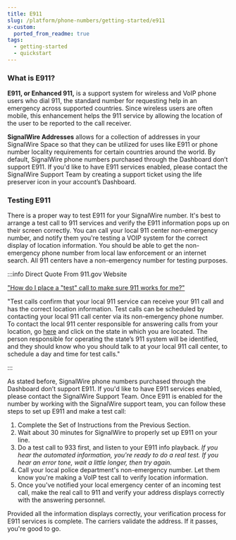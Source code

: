 ```yaml
---
title: E911
slug: /platform/phone-numbers/getting-started/e911
x-custom:
  ported_from_readme: true
tags:
  - getting-started
  - quickstart
---
```


### What is E911?

**E911, or Enhanced 911,** is a support system for wireless and VoIP phone users who dial 911, the standard number for requesting help in an emergency across supported countries. 
Since wireless users are often mobile, this enhancement helps the 911 service by allowing the location of the user to be reported to the call receiver.

**SignalWire Addresses** allows for a collection of addresses in your SignalWire Space so that they can be utilized for uses like E911 or phone number locality requirements for certain countries around the world. 
By default, SignalWire phone numbers purchased through the Dashboard don’t support E911. 
If you'd like to have E911 services enabled, please contact the SignalWire Support Team by creating a support ticket using the life preserver icon in your account’s Dashboard.

### Testing E911

There is a proper way to test E911 for your SignalWire number. 
It's best to arrange a test call to 911 services and verify the E911 information pops up on their screen correctly. 
You can call your local 911 center non-emergency number, and notify them you're testing a VOIP system for the correct display of location information. 
You should be able to get the non-emergency phone number from local law enforcement or an internet search. All 911 centers have a non-emergency number for testing purposes.

:::info Direct Quote From 911.gov Website

["How do I place a "test" call to make sure 911 works for me?"](https://www.911.gov/frequently_asked_questions.html)

"Test calls confirm that your local 911 service can receive your 911 call and has the correct location information. 
Test calls can be scheduled by contacting your local 911 call center via its non-emergency phone number. 
To contact the local 911 center responsible for answering calls from your location, go 
[here](https://www.nasna911.org/contact-911) and click on the state in which you are located. 
The person responsible for operating the state’s 911 system will be identified, and they should know who you should talk to at your local 911 call center, to schedule a day and time for test calls."

:::

As stated before, SignalWire phone numbers purchased through the Dashboard don’t support E911. 
If you'd like to have E911 services enabled, please contact the SignalWire Support Team. 
Once E911 is enabled for the number by working with the SignalWire support team, you can follow these steps to set up E911 and make a test call:

1. Complete the Set of Instructions from the Previous Section.
2. Wait about 30 minutes for SignalWire to properly set up E911 on your line.
3. Do a test call to 933 first, and listen to your E911 info playback. 
_If you hear the automated information, you're ready to do a real test. 
If you hear an error tone, wait a little longer, then try again._
4. Call your local police department's non-emergency number. 
Let them know you're making a VoIP test call to verify location information.
5. Once you've notified your local emergency center of an incoming test call, make the real call to 911 and verify your address displays correctly with the answering personnel.

Provided all the information displays correctly, your verification process for E911 services is complete. 
The carriers validate the address. If it passes, you're good to go.
